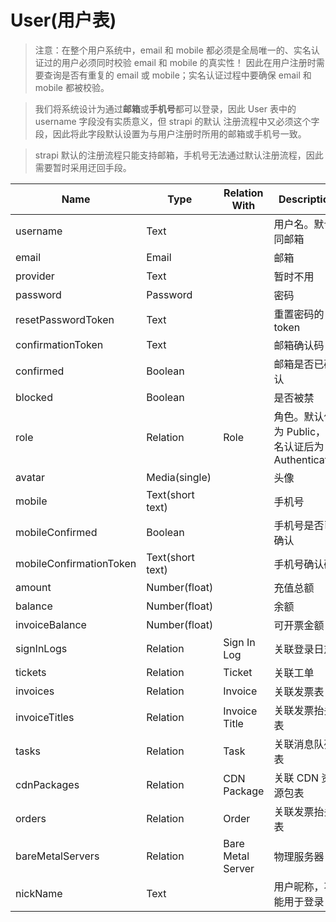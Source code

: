 # User(用户表)

> 注意：在整个用户系统中，email 和 mobile 都必须是全局唯一的、实名认证过的用户必须同时校验 email 和 mobile 的真实性！
> 因此在用户注册时需要查询是否有重复的 email 或 mobile；实名认证过程中要确保 email 和 mobile 都被校验。

> 我们将系统设计为通过**邮箱**或**手机号**都可以登录，因此 User 表中的 username 字段没有实质意义，但 strapi 的默认
> 注册流程中又必须这个字段，因此将此字段默认设置为与用户注册时所用的邮箱或手机号一致。

> strapi 默认的注册流程只能支持邮箱，手机号无法通过默认注册流程，因此需要暂时采用迂回手段。

| Name                    | Type             | Relation With | Description                         |
|-------------------------|------------------|---------------|-------------------------------------|
| username                | Text             |               | 用户名。默认同邮箱                           |
| email                   | Email            |               | 邮箱                                  |
| provider                | Text             |               | 暂时不用                                |
| password                | Password         |               | 密码                                  |
| resetPasswordToken      | Text             |               | 重置密码的 token                         |
| confirmationToken       | Text             |               | 邮箱确认码                               |
| confirmed               | Boolean          |               | 邮箱是否已确认                             |
| blocked                 | Boolean          |               | 是否被禁                                |
| role                    | Relation         | Role          | 角色。默认值为 Public，实名认证后为 Authenticated |
| avatar                  | Media(single)    |               | 头像                                  |
| mobile                  | Text(short text) |               | 手机号                                 |
| mobileConfirmed         | Boolean          |               | 手机号是否已确认                            |
| mobileConfirmationToken | Text(short text) |               | 手机号确认码                              |
| amount                  | Number(float)    |               | 充值总额                                |
| balance                 | Number(float)    |               | 余额                                  |
| invoiceBalance          | Number(float)    |               | 可开票金额                               |
| signInLogs              | Relation         | Sign In Log   | 关联登录日志                              |
| tickets                 | Relation         | Ticket        | 关联工单                                |
| invoices                | Relation         | Invoice       | 关联发票表                               |
| invoiceTitles           | Relation         | Invoice Title | 关联发票抬头表                             |
| tasks                   | Relation         | Task          | 关联消息队列表                             |
| cdnPackages             | Relation         | CDN Package   | 关联 CDN 资源包表                         |
| orders                  | Relation         | Order         | 关联发票抬头表                             |
| bareMetalServers        | Relation         | Bare Metal Server         | 物理服务器                             |
| nickName                | Text             |               | 用户昵称，不能用于登录                         |

